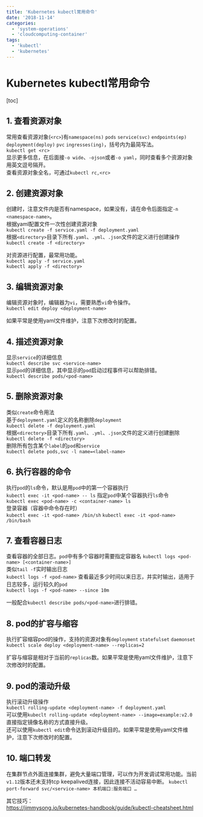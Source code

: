 ```yaml
---
title: 'Kubernetes kubectl常用命令'
date: '2018-11-14'
categories:
  - 'system-operations'
  - 'cloudcomputing-container'
tags:
  - 'kubectl'
  - 'kubernetes'
---
```


# Kubernetes kubectl常用命令

[toc]

## 1. 查看资源对象

常用查看资源对象(`<rc>`)有`namespace(ns)` `pods` `service(svc)` `endpoints(ep)` `deployment(deploy)` `pvc` `ingresses(ing)`，括号内为最简写法。  
`kubectl get <rc>`  
显示更多信息，在后面接`-o wide`、`-ojson`或者`-o yaml`，同时查看多个资源对象用英文逗号隔开。  
查看资源对象全名，可通过`kubectl rc,<rc>`

## 2. 创建资源对象

创建时，注意文件内是否有namespace，如果没有，请在命令后面指定`-n <namespace-name>`。  
根据yaml配置文件一次性创建资源对象  
`kubectl create -f service.yaml -f deployment.yaml`  
根据`<directory>`目录下所有`.yaml`、`.yml`、`.json`文件的定义进行创建操作  
`kubectl create -f <directory>`

对资源进行配置，最常用功能。  
`kubectl apply -f service.yaml`  
`kubectl apply -f <directory>`

## 3. 编辑资源对象

编辑资源对象时，编辑器为`vi`，需要熟悉`vi`命令操作。  
`kubectl edit deploy <deployment-name>`

如果平常是使用yaml文件维护，注意下次修改时的配置。

## 4. 描述资源对象

显示`service`的详细信息  
`kubectl describe svc <service-name>`  
显示`pod`的详细信息，其中显示的`pod`启动过程事件可以帮助排错。  
`kubectl describe pods/<pod-name>`

## 5. 删除资源对象

类似`create`命令用法  
基于`deployment.yaml`定义的名称删除`deployment`  
`kubectl delete -f deployment.yaml`  
根据`<directory>`目录下所有`.yaml`、`.yml`、`.json`文件的定义进行创建删除  
`kubectl delete -f <directory>`  
删除所有包含某个`label`的`pod`和`service`  
`kubectl delete pods,svc -l name=<label-name>`

## 6. 执行容器的命令

执行`pod`的`ls`命令，默认是用`pod`中的第一个容器执行  
`kubectl exec -it <pod-name> -- ls` 指定`pod`中某个容器执行`ls`命令  
`kubectl exec <pod-name> -c <container-name> ls`  
登录容器（容器中命令存在时）  
`kubectl exec -it <pod-name> /bin/sh` `kubectl exec -it <pod-name> /bin/bash`

## 7. 查看容器日志

查看容器的全部日志。`pod`中有多个容器时需要指定容器名 `kubectl logs <pod-name> [<container-name>]`  
类似`tail -f`实时输出日志  
`kubectl logs -f <pod-name>` 查看最近多少时间以来日志，并实时输出，适用于日志较多，运行较久的`pod`  
`kubectl logs -f <pod-name> --since 10m`

一般配合`kubectl describe pods/<pod-name>`进行排错。

## 8. pod的扩容与缩容

执行扩容缩容pod的操作，支持的资源对象有`deployment` `statefulset` `daemonset` `kubectl scale deploy <deployment-name> --replicas=2`

扩容与缩容是相对于当前的`replicas`数。如果平常是使用yaml文件维护，注意下次修改时的配置。

## 9. pod的滚动升级

执行滚动升级操作  
`kubectl rolling-update <deployment-name> -f deployment.yaml`  
可以使用`kubeclt rolling-update <deployment-name> --image=example:v2.0`直接指定镜像名称的方式直接升级。  
还可以使用`kubectl edit`命令达到滚动升级目的。如果平常是使用yaml文件维护，注意下次修改时的配置。

## 10. 端口转发

在集群节点外面连接集群，避免大量端口管理，可以作为开发调试常用功能。当前`v1.12`版本还未支持tcp keepalived连接，因此连接不活动容易中断。 `kubectl port-forward svc/<service-name> 本机端口:服务端口 …`

其它技巧：  
https://jimmysong.io/kubernetes-handbook/guide/kubectl-cheatsheet.html
